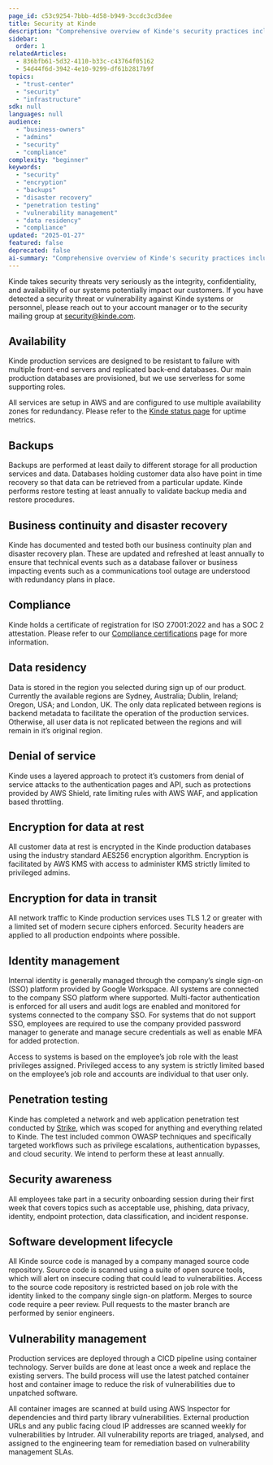 ```yaml
---
page_id: c53c9254-7bbb-4d58-b949-3ccdc3cd3dee
title: Security at Kinde
description: "Comprehensive overview of Kinde's security practices including encryption, backups, disaster recovery, penetration testing, vulnerability management, and compliance measures."
sidebar:
  order: 1
relatedArticles:
  - 836bfb61-5d32-4110-b33c-c43764f05162
  - 54d44f6d-3942-4e10-9299-df61b2817b9f
topics:
  - "trust-center"
  - "security"
  - "infrastructure"
sdk: null
languages: null
audience:
  - "business-owners"
  - "admins"
  - "security"
  - "compliance"
complexity: "beginner"
keywords:
  - "security"
  - "encryption"
  - "backups"
  - "disaster recovery"
  - "penetration testing"
  - "vulnerability management"
  - "data residency"
  - "compliance"
updated: "2025-01-27"
featured: false
deprecated: false
ai-summary: "Comprehensive overview of Kinde's security practices including encryption, backups, disaster recovery, penetration testing, vulnerability management, and compliance measures."
---
```


Kinde takes security threats very seriously as the integrity, confidentiality, and availability of our systems potentially impact our customers. If you have detected a security threat or vulnerability against Kinde systems or personnel, please reach out to your account manager or to the security mailing group at [security@kinde.com](mailto:security@kinde.com).

## Availability

Kinde production services are designed to be resistant to failure with multiple front-end servers and replicated back-end databases. Our main production databases are provisioned, but we use serverless for some supporting roles.

All services are setup in AWS and are configured to use multiple availability zones for redundancy. Please refer to the [Kinde status page](https://status.kinde.com/) for uptime metrics.

## Backups

Backups are performed at least daily to different storage for all production services and data. Databases holding customer data also have point in time recovery so that data can be retrieved from a particular update. Kinde performs restore testing at least annually to validate backup media and restore procedures.

## Business continuity and disaster recovery

Kinde has documented and tested both our business continuity plan and disaster recovery plan. These are updated and refreshed at least annually to ensure that technical events such as a database failover or business impacting events such as a communications tool outage are understood with redundancy plans in place.

## Compliance

Kinde holds a certificate of registration for ISO 27001:2022 and has a SOC 2 attestation. Please refer to our [Compliance certifications](/trust-center/privacy-and-compliance/compliance/) page for more information.

## Data residency

Data is stored in the region you selected during sign up of our product. Currently the available regions are Sydney, Australia; Dublin, Ireland; Oregon, USA; and London, UK. The only data replicated between regions is backend metadata to facilitate the operation of the production services. Otherwise, all user data is not replicated between the regions and will remain in it’s original region.

## Denial of service

Kinde uses a layered approach to protect it’s customers from denial of service attacks to the authentication pages and API, such as protections provided by AWS Shield, rate limiting rules with AWS WAF, and application based throttling.

## Encryption for data at rest

All customer data at rest is encrypted in the Kinde production databases using the industry standard AES256 encryption algorithm. Encryption is facilitated by AWS KMS with access to administer KMS strictly limited to privileged admins.

## Encryption for data in transit

All network traffic to Kinde production services uses TLS 1.2 or greater with a limited set of modern secure ciphers enforced. Security headers are applied to all production endpoints where possible.

## Identity management

Internal identity is generally managed through the company’s single sign-on (SSO) platform provided by Google Workspace. All systems are connected to the company SSO platform where supported. Multi-factor authentication is enforced for all users and audit logs are enabled and monitored for systems connected to the company SSO. For systems that do not support SSO, employees are required to use the company provided password manager to generate and manage secure credentials as well as enable MFA for added protection.

Access to systems is based on the employee’s job role with the least privileges assigned. Privileged access to any system is strictly limited based on the employee’s job role and accounts are individual to that user only.

## Penetration testing

Kinde has completed a network and web application penetration test conducted by [Strike](https://strike.sh/), which was scoped for anything and everything related to Kinde. The test included common OWASP techniques and specifically targeted workflows such as privilege escalations, authentication bypasses, and cloud security. We intend to perform these at least annually.

## Security awareness

All employees take part in a security onboarding session during their first week that covers topics such as acceptable use, phishing, data privacy, identity, endpoint protection, data classification, and incident response.

## Software development lifecycle

All Kinde source code is managed by a company managed source code repository. Source code is scanned using a suite of open source tools, which will alert on insecure coding that could lead to vulnerabilities. Access to the source code repository is restricted based on job role with the identity linked to the company single sign-on platform. Merges to source code require a peer review. Pull requests to the master branch are performed by senior engineers.

## Vulnerability management

Production services are deployed through a CICD pipeline using container technology. Server builds are done at least once a week and replace the existing servers. The build process will use the latest patched container host and container image to reduce the risk of vulnerabilities due to unpatched software.

All container images are scanned at build using AWS Inspector for dependencies and third party library vulnerabilities. External production URLs and any public facing cloud IP addresses are scanned weekly for vulnerabilities by Intruder. All vulnerability reports are triaged, analysed, and assigned to the engineering team for remediation based on vulnerability management SLAs.

